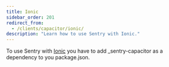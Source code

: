 ```yaml
---
title: Ionic
sidebar_order: 201
redirect_from:
  - /clients/capacitor/ionic/
description: "Learn how to use Sentry with Ionic."
---
```


To use Sentry with [Ionic](https://ionicframework.com/) you have to add _sentry-capacitor as a dependency to you package.json.

<PlatformContent includePath="getting-started" />
